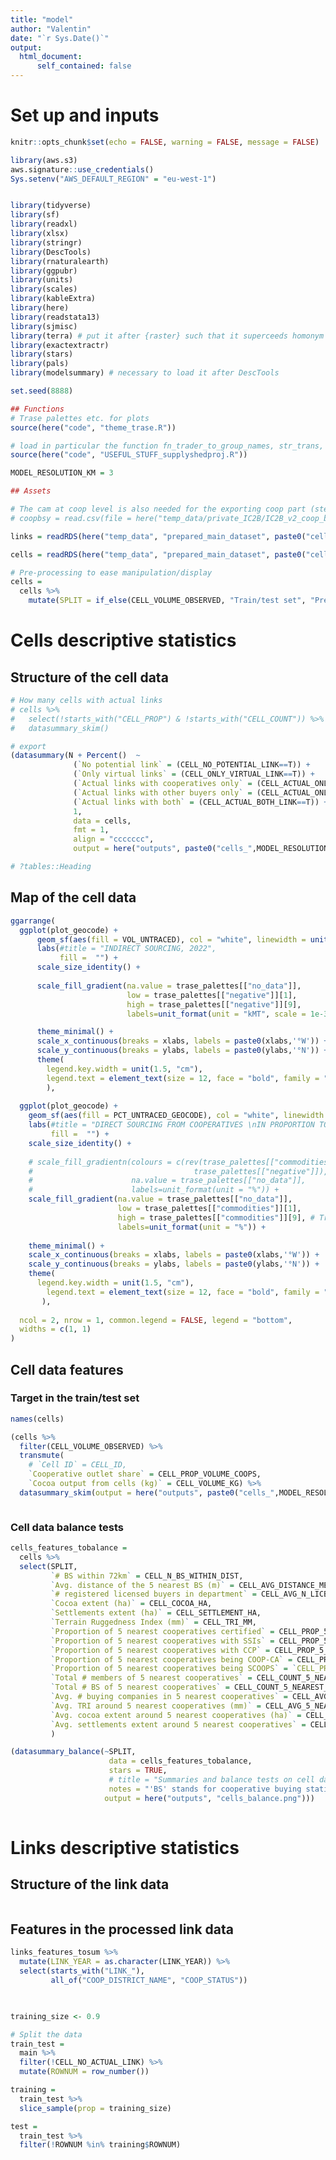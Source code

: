 ```yaml
---
title: "model"
author: "Valentin"
date: "`r Sys.Date()`"
output: 
  html_document:
      self_contained: false
---
```

# Set up and inputs
```r
knitr::opts_chunk$set(echo = FALSE, warning = FALSE, message = FALSE)

library(aws.s3)
aws.signature::use_credentials()
Sys.setenv("AWS_DEFAULT_REGION" = "eu-west-1")


library(tidyverse)
library(sf)
library(readxl)
library(xlsx)
library(stringr)
library(DescTools)
library(rnaturalearth)
library(ggpubr)
library(units)
library(scales)
library(kableExtra)
library(here)
library(readstata13)
library(sjmisc)
library(terra) # put it after {raster} such that it superceeds homonym functions. 
library(exactextractr)
library(stars)
library(pals)
library(modelsummary) # necessary to load it after DescTools

set.seed(8888)

## Functions
# Trase palettes etc. for plots
source(here("code", "theme_trase.R"))

# load in particular the function fn_trader_to_group_names, str_trans, ... 
source(here("code", "USEFUL_STUFF_supplyshedproj.R"))

MODEL_RESOLUTION_KM = 3

## Assets

# The cam at coop level is also needed for the exporting coop part (step 12)
# coopbsy = read.csv(file = here("temp_data/private_IC2B/IC2B_v2_coop_bs_year.csv")) 

links = readRDS(here("temp_data", "prepared_main_dataset", paste0("cell_links_", MODEL_RESOLUTION_KM, "km.Rdata")))

cells = readRDS(here("temp_data", "prepared_main_dataset", paste0("cell_", MODEL_RESOLUTION_KM, "km.Rdata"))) 

```

```r
# Pre-processing to ease manipulation/display
cells = 
  cells %>% 
    mutate(SPLIT = if_else(CELL_VOLUME_OBSERVED, "Train/test set", "Predict set")) 

```


# Cells descriptive statistics

## Structure of the cell data
```r
# How many cells with actual links
# cells %>% 
#   select(!starts_with("CELL_PROP") & !starts_with("CELL_COUNT")) %>% 
#   datasummary_skim()

# export
(datasummary(N + Percent()  ~ 
              (`No potential link` = (CELL_NO_POTENTIAL_LINK==T)) + 
              (`Only virtual links` = (CELL_ONLY_VIRTUAL_LINK==T)) + 
              (`Actual links with cooperatives only` = (CELL_ACTUAL_ONLYCOOP_LINK==T)) + 
              (`Actual links with other buyers only` = (CELL_ACTUAL_ONLYOTHER_LINK==T)) + 
              (`Actual links with both` = (CELL_ACTUAL_BOTH_LINK==T)) + 
              1, 
              data = cells,
              fmt = 1,
              align = "ccccccc",
              output = here("outputs", paste0("cells_",MODEL_RESOLUTION_KM,"km_destat.png"))))

# ?tables::Heading

```
## Map of the cell data
```r
ggarrange(
  ggplot(plot_geocode) +
      geom_sf(aes(fill = VOL_UNTRACED), col = "white", linewidth = unit(0.002,"pt")) + 
      labs(#title = "INDIRECT SOURCING, 2022", 
           fill =  "") + 
      scale_size_identity() +
     
      scale_fill_gradient(na.value = trase_palettes[["no_data"]],
                          low = trase_palettes[["negative"]][1],
                          high = trase_palettes[["negative"]][9],
                          labels=unit_format(unit = "kMT", scale = 1e-3)) +

      theme_minimal() +
      scale_x_continuous(breaks = xlabs, labels = paste0(xlabs,'°W')) +
      scale_y_continuous(breaks = ylabs, labels = paste0(ylabs,'°N')) +
      theme(
        legend.key.width = unit(1.5, "cm"),
        legend.text = element_text(size = 12, face = "bold", family = "DM Sans", colour = trase_palettes[["legend"]]), # , face = "bold"
        ),
  
  ggplot(plot_geocode) +
    geom_sf(aes(fill = PCT_UNTRACED_GEOCODE), col = "white", linewidth = unit(0.002,"pt")) + 
    labs(#title = "DIRECT SOURCING FROM COOPERATIVES \nIN PROPORTION TO PRODUCTION, 2022", 
         fill =  "") + 
    scale_size_identity() +
    
    # scale_fill_gradientn(colours = c(rev(trase_palettes[["commodities"]]), 
    #                                    trase_palettes[["negative"]]),
    #                      na.value = trase_palettes[["no_data"]],
    #                      labels=unit_format(unit = "%")) + 
    scale_fill_gradient(na.value = trase_palettes[["no_data"]],
                        low = trase_palettes[["commodities"]][1],
                        high = trase_palettes[["commodities"]][9], # TraseGreen_TraseGray_TraseRed
                        labels=unit_format(unit = "%")) +
    
    theme_minimal() +
    scale_x_continuous(breaks = xlabs, labels = paste0(xlabs,'°W')) +
    scale_y_continuous(breaks = ylabs, labels = paste0(ylabs,'°N')) +
    theme(
      legend.key.width = unit(1.5, "cm"),
        legend.text = element_text(size = 12, face = "bold", family = "DM Sans", colour = trase_palettes[["legend"]]), # , face = "bold"
       ),
  
  ncol = 2, nrow = 1, common.legend = FALSE, legend = "bottom",
  widths = c(1, 1)
) 

```



## Cell data features

### Target in the train/test set 
```r
names(cells)

(cells %>% 
  filter(CELL_VOLUME_OBSERVED) %>% 
  transmute(
    # `Cell ID` = CELL_ID,
    `Cooperative outlet share` = CELL_PROP_VOLUME_COOPS, 
    `Cocoa output from cells (kg)` = CELL_VOLUME_KG) %>% 
  datasummary_skim(output = here("outputs", paste0("cells_",MODEL_RESOLUTION_KM,"km_train_volumes.png"))))



```

### Cell data balance tests
```r

cells_features_tobalance =
  cells %>% 
  select(SPLIT, 
         `# BS within 72km` = CELL_N_BS_WITHIN_DIST, 
         `Avg. distance of the 5 nearest BS (m)` = CELL_AVG_DISTANCE_METERS_5_NEAREST_COOPS, 
         `# registered licensed buyers in department` = CELL_AVG_N_LICBUY_IN_DPT, 
         `Cocoa extent (ha)` = CELL_COCOA_HA,
         `Settlements extent (ha)` = CELL_SETTLEMENT_HA,
         `Terrain Ruggedness Index (mm)` = CELL_TRI_MM,
         `Proportion of 5 nearest cooperatives certified` = CELL_PROP_5_NEAREST_COOP_CERTIFIED,
         `Proportion of 5 nearest cooperatives with SSIs` = CELL_PROP_5_NEAREST_COOP_HAS_SSI,
         `Proportion of 5 nearest cooperatives with CCP` = CELL_PROP_5_NEAREST_COOP_SSI_CARGILL,
         `Proportion of 5 nearest cooperatives being COOP-CA` = CELL_PROP_5_NEAREST_COOP_STATUS_SCOOPS,
         `Proportion of 5 nearest cooperatives being SCOOPS` = `CELL_PROP_5_NEAREST_COOP_STATUS_COOP-CA`,
         `Total # members of 5 nearest cooperatives` = CELL_COUNT_5_NEAREST_COOP_FARMERS,
         `Total # BS of 5 nearest cooperatives` = CELL_COUNT_5_NEAREST_COOP_N_KNOWN_BS,
         `Avg. # buying companies in 5 nearest cooperatives` = CELL_AVG_5_NEAREST_COOP_N_KNOWN_BUYERS,
         `Avg. TRI around 5 nearest cooperatives (mm)` = CELL_AVG_5_NEAREST_COOP_BS_10KM_TRI,
         `Avg. cocoa extent around 5 nearest cooperatives (ha)` = CELL_AVG_5_NEAREST_COOP_BS_10KM_COCOA_HA,
         `Avg. settlements extent around 5 nearest cooperatives` = CELL_AVG_5_NEAREST_COOP_BS_10KM_SETTLEMENT_HA
         ) 

(datasummary_balance(~SPLIT, 
                      data = cells_features_tobalance, 
                      stars = TRUE,
                      # title = "Summaries and balance tests on cell data sets to train/test and to predict the cell share of cooperative outlet", 
                      notes = "'BS' stands for cooperative buying stations.", 
                     output = here("outputs", "cells_balance.png")))        
  

```


# Links descriptive statistics

## Structure of the link data 
```r

```

## Features in the processed link data  
```r
links_features_tosum %>% 
  mutate(LINK_YEAR = as.character(LINK_YEAR)) %>% 
  select(starts_with("LINK_"), 
         all_of("COOP_DISTRICT_NAME", "COOP_STATUS"))

  
```

```r
training_size <- 0.9

# Split the data
train_test =
  main %>%
  filter(!CELL_NO_ACTUAL_LINK) %>% 
  mutate(ROWNUM = row_number())

training =
  train_test %>%
  slice_sample(prop = training_size) 

test =
  train_test %>%
  filter(!ROWNUM %in% training$ROWNUM) 

```

